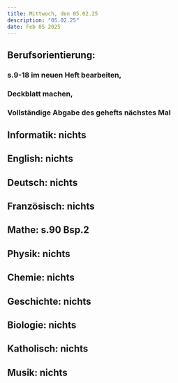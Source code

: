 ```yaml
---
title: Mittwoch, den 05.02.25
description: "05.02.25"
date: Feb 05 2025
---
```

## Berufsorientierung: 
###    s.9-18 im neuen Heft bearbeiten,
###    Deckblatt machen, 
###    Vollständige Abgabe des gehefts nächstes Mal
## Informatik: nichts
## English: nichts
## Deutsch: nichts
## Französisch: nichts
## Mathe: s.90 Bsp.2
## Physik: nichts
## Chemie: nichts
## Geschichte: nichts
## Biologie: nichts
## Katholisch: nichts
## Musik: nichts
